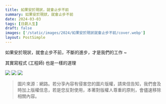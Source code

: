```yaml
---
title: 如果安於現狀，就會止步不前
summary: 如果安於現狀，就會止步不前
date: 2024-03-03
tags: [日劇人生]
draft: false
images: ['/static/images/2024/如果安於現狀就會止步不前/cover.webp']
layout: PostSimple
---
```


如果安於現狀，就會止步不前，不斷的進步，才是我們的工作 ~

其實寫程式 (工程師) 也是一樣的道理

![](/static/images/2024/如果安於現狀就會止步不前/cover.webp)
![](/static/images/2024/如果安於現狀就會止步不前/02.webp)
![](/static/images/2024/如果安於現狀就會止步不前/03.webp)

> 圖片來源：網路。若分享內容有侵害您的圖片版權，請來信告知，我們會及時加上版權信息，若是您反對使用，本著對版權人尊重的原則，會儘速移除相關內容。
